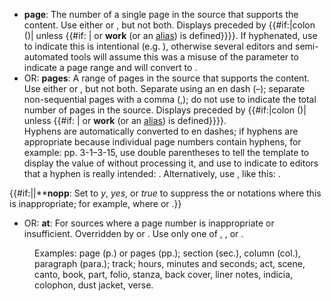 * <b id="csdoc_page">page</b>: The number of a single page in the source that supports the content. Use either {{para|page}} or {{para|pages}}, but not both. Displays preceded by {{#if:{{{journal|}}}|colon ({{code|:}})|{{code|p.}} unless {{para|nopp|y}}{{#if: {{{work|}}}|&#32;or '''work''' (or an [[#csdoc_work|alias]]) is defined}}}}. If hyphenated, use {{tl|hyphen}} to indicate this is intentional (e.g. {{para|page|<nowiki>3{{hyphen}}12</nowiki>}}), otherwise several editors and semi-automated tools will assume this was a misuse of the parameter to indicate a page range and will convert {{para|page|<nowiki>3-12</nowiki>}} to {{para|pages|<nowiki>3{{ndash}}12</nowiki>}}.
*OR: <b id="csdoc_pages">pages</b>: A range of pages in the source that supports the content. Use either {{para|page}} or {{para|pages}}, but not both. Separate using an en dash (–); separate non-sequential pages with a comma (,); do not use to indicate the total number of pages in the source. Displays preceded by {{#if:{{{journal|}}}|colon ({{code|:}})|{{code|pp.}} unless {{para|nopp|y}}{{#if: {{{work|}}}|&#32;or '''work''' (or an [[#csdoc_work|alias]]) is defined}}}}. <br/>Hyphens are automatically converted to en dashes; if hyphens are appropriate because individual page numbers contain hyphens, for example: pp. 3-1–3-15, use double parentheses to tell the template to display the value of {{para|pages}} without processing it, and use {{tl|hyphen}} to indicate to editors that a hyphen is really intended: {{para|pages|<nowiki>((3{{hyphen}}1{{ndash}}3{{hyphen}}15))</nowiki>}}. Alternatively, use {{para|at}}, like this: {{para|at|pp. 3-1&amp;ndash;3-15}}.
{{#if:{{{journal|}}}||**<b id="csdoc_nopp">nopp</b>: Set to <var>y</var>, <var>yes</var>, or <var>true</var> to suppress the {{code|p.}} or {{code|pp.}} notations where this is inappropriate; for example, where {{para|page|Front cover}} or {{para|pages|[[passim]]}}.}}
*OR: <b id="csdoc_at">at</b>: For sources where a page number is inappropriate or insufficient. Overridden by {{para|page}} or {{para|pages}}. Use only one of {{para|page}}, {{para|pages}}, or {{para|at}}.
:Examples: page (p.) or pages (pp.); section (sec.), column (col.), paragraph (para.); track; hours, minutes and seconds; act, scene, canto, book, part, folio, stanza, back cover, liner notes, indicia, colophon, dust jacket, verse.